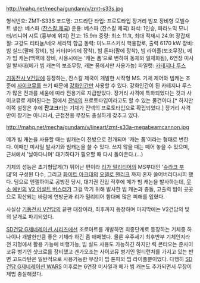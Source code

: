 http://mahq.net/mecha/gundam/v/zmt-s33s.jpg

형식번호: ZMT-S33S
코드명: 고드라탄
타입: 프로토타입 장거리 빔포 장비형 모빌슈트
생산: 베스파 ([[잔스칼 제국]])
운용: 베스파 (잔스칼 제국)
좌석: 1인승, 파라노믹 모니터/리니어 시트 (흉부에 위치)
전고: 15.9m
중량: 최소 11.1t, 최대 적재시 24.9t
장갑재질: 고강도 티타늄/네오 세라믹 합금
동력: 미노프스키식 핵융합로, 출력 6170 kW
장비: 빔 실드(팔에 장비), 빔 커터(머리에 장착), 빔 톤파(팔에 장착), 빔 라이플(보조무장), 메가 빔 캐논(백팩에 장비, 사용시에는 '캐논 폼'으로 변하여 동체와 일체화됨), 6연장 미사일 발사대(메가 빔 캐논의 보조무장, 캐논 폼에서만 사용가능)
파일럿: [[카테지나 루스]]


[[기동전사 V건담]]에 등장하는, 잔스칼 제국이 개발한 시작형 MS. 기체 제어와 빔캐논 조준에 [[사이코뮤]]를 쓰기 때문에 [[강화인간]]만 사용할 수 있다. 강화인간이 된 카테지나 루스가 많은 전과를 세움에 따라 전용기로 지급받았다. 
장거리 사격에 특화되었다는 것과 사이코뮤로 제어된다는 점에서 [[잔넥]]의 프로토타입이라고도 할 수 있는 물건이다.[* 하지만 이쪽 설정은 후에 '''잔고크'''라는 기체가 잔넥의 프로토타입으로 확립되었다.] 장거리 사격만이 장기는 아니라서, 근접전용 무장도 충실하게 갖추고 있다.

http://mahq.net/mecha/gundam/v/lineart/zmt-s33a-megabeamcannon.jpg

메가 빔 캐논을 사용할 때는 빔캐논이 전방으로 전개되며 '캐논 폼'이라는 형태로 변한다. 이때만 미사일 발사기와 빔캐논을 쓸 수 있다. 쓰지 않을 때는 떼어 놓을 수 있으며, 근처에서 '날아다니며' 대기하다가 필요할 때 다시 돌아온다.(...)

기체의 성능은 초기형답게(?) 뛰어난 편이라 [[리가 밀리티어]]의 MS부대인 '[[슈라크 부대]]'의 구성원 다수, 그리고 [[화이트 아크]]대의 [[오델로 헨리크]] 까지 혼자 쓸어버리다시피 했다. 덤으로 엔젤하이로 공방전 당시, 대기권 진입 직후에 메가 빔 캐논을 발사하는데, [[웃소 에빈]]의 [[V2 어설트 버스터]]가 그걸 막기 위해 발사한 빔 캐논과 충돌, 고출력 빔이 곳곳으로 확산되는 바람에 연방군과 리가 밀리티어 함대에 많은 피해를 입혔다.

사실상 [[기동전사 V건담]]의 끝판 대장이라, 최후까지 등장하며 마지막에는 V2건담의 빛의 날개로 파괴되었다.

[[SD건담 G제네레이션 시리즈]]에선 조로아트를 개발하면 최종단계로 등장하는 기체중 하나이나 개발한만큼 좋은 기체라 하긴 좀 애매했다. 물론 우주세기 최후반부 기체인지라 전 지형에서 활용 가능에 비행가능, 빔 실드 사용도 가능하긴 하지만 릭 콘티오는 준사이코뮤 병기인 샷크로를 장비했고 겐가오조는 사이코뮤 병기인 멀티런처를 가지고 있는 반면 고드라탄은 일반적으로 사용가능한 무장이 빔 톤파와 빔 라이플뿐이었다. 다행히 [[SD건담 G제네레이션 WARS]] 이후로는 6연장 미사일과 메가 빔 캐논도 추가되면서 무장이 제법 충실해졌다.

